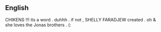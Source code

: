 ==English==

CHIKENS !!! its a word . duhhh . 
if not , SHELLY FARADJEW created .
oh & she loves the Jonas brothers . (: